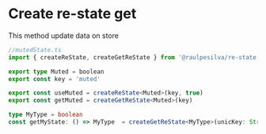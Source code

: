 # Create re-state get

This method update data on store

```ts
//mutedState.ts
import { createReState, createGetReState } from '@raulpesilva/re-state'

export type Muted = boolean
export const key = 'muted'

export const useMuted = createReState<Muted>(key, true)
export const getMuted = createGetReState<Muted>(key)
```

```ts
type MyType = boolean
const getMyState: () => MyType  = createGetReState<MyType>(unicKey: String | Symbol)
```
